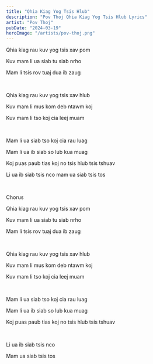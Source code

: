 ```yaml
---
title: "Qhia Kiag Yog Tsis Hlub"
description: "Pov Thoj Qhia Kiag Yog Tsis Hlub Lyrics"
artist: "Pov Thoj"
pubDate: "2024-03-19"
heroImage: "/artists/pov-thoj.png"
---
```


Qhia kiag rau kuv yog tsis xav pom

Kuv mam li ua siab tu siab nrho

Mam li tsis rov tuaj dua ib zaug

<br />

Qhia kiag rau kuv yog tsis xav hlub

Kuv mam li mus kom deb ntawm koj

Kuv mam li tso koj cia leej muam

<br />

Mam li ua siab tso koj cia rau luag

Mam li ua ib siab so lub kua muag

Koj puas paub tias koj no tsis hlub tsis tshuav

Li ua ib siab tsis nco mam ua siab tsis tos

<br />

Chorus

Qhia kiag rau kuv yog tsis xav pom

Kuv mam li ua siab tu siab nrho

Mam li tsis rov tuaj dua ib zaug

<br />

Qhia kiag rau kuv yog tsis xav hlub

Kuv mam li mus kom deb ntawm koj

Kuv mam li tso koj cia leej muam

<br />

Mam li ua siab tso koj cia rau luag

Mam li ua ib siab so lub kua muag

Koj puas paub tias koj no tsis hlub tsis tshuav

<br />

Li ua ib siab tsis nco

Mam ua siab tsis tos
